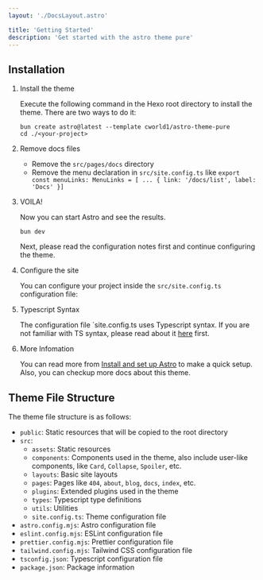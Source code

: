 ```yaml
---
layout: './DocsLayout.astro'

title: 'Getting Started'
description: 'Get started with the astro theme pure'
---
```



## Installation

<Steps>

1. Install the theme

   Execute the following command in the Hexo root directory to install the theme. There are two ways to do it:

   ```shell
   bun create astro@latest --template cworld1/astro-theme-pure
   cd ./<your-project>
   ```

2. Remove docs files

   - Remove the `src/pages/docs` directory
   - Remove the menu declaration in `src/site.config.ts` like `export const menuLinks: MenuLinks = [ ... { link: '/docs/list', label: 'Docs' }]`

3. VOILA!

   Now you can start Astro and see the results.

   ```shell
   bun dev
   ```

   Next, please read the configuration notes first and continue configuring the theme.

4. Configure the site

   You can configure your project inside the `src/site.config.ts` configuration file:

5. Typescript Syntax

   The configuration file `site.config.ts uses Typescript syntax. If you are not familiar with TS syntax, please read about it [here](https://learnxinyminutes.com/docs/typescript/) first.

6. More Infomation

   You can read more from [Install and set up Astro](https://docs.astro.build/en/install-and-setup/#use-a-theme-or-starter-template) to make a quick setup. Also, you can checkup more docs about this theme.

</Steps>

## Theme File Structure

The theme file structure is as follows:

- `public`: Static resources that will be copied to the root directory
- `src`:
  - `assets`: Static resources
  - `components`: Components used in the theme, also include user-like components, like `Card`, `Collapse`, `Spoiler`, etc.
  - `layouts`: Basic site layouts
  - `pages`: Pages like `404`, `about`, `blog`, `docs`, `index`, etc.
  - `plugins`: Extended plugins used in the theme
  - `types`: Typescript type definitions
  - `utils`: Utilities
  - `site.config.ts`: Theme configuration file
- `astro.config.mjs`: Astro configuration file
- `eslint.config.mjs`: ESLint configuration file
- `prettier.config.mjs`: Prettier configuration file
- `tailwind.config.mjs`: Tailwind CSS configuration file
- `tsconfig.json`: Typescript configuration file
- `package.json`: Package information
